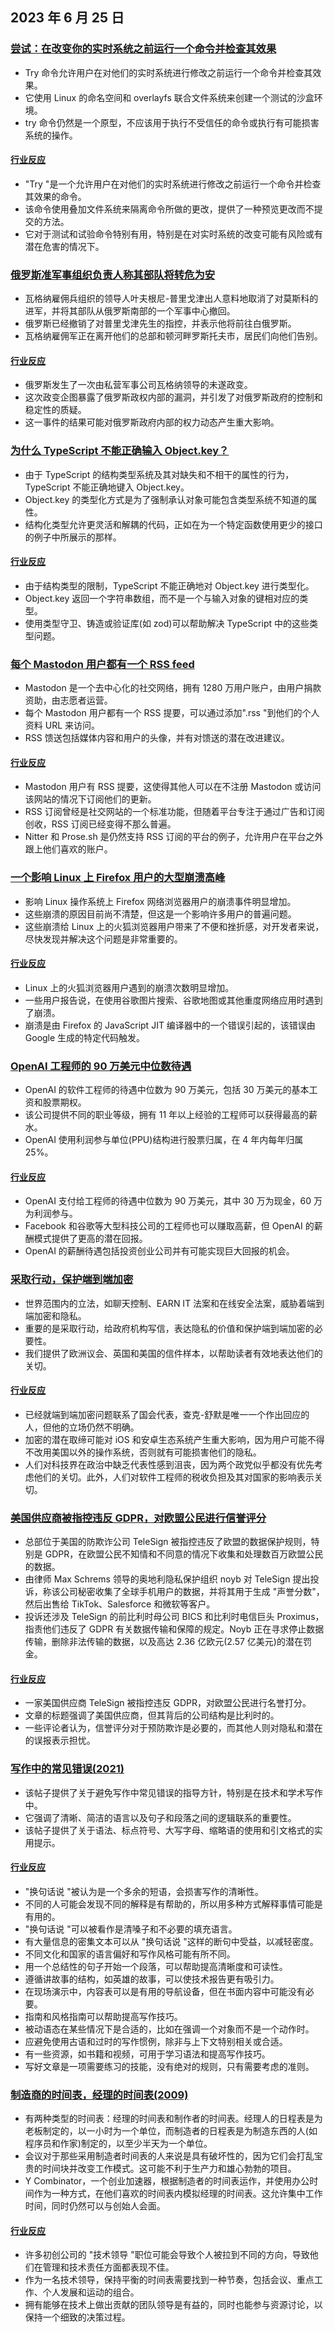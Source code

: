 

<CallToAction />

<Steps>

## 2023 年 6 月 25 日

### [尝试：在改变你的实时系统之前运行一个命令并检查其效果](https://github.com/binpash/try)

- Try 命令允许用户在对他们的实时系统进行修改之前运行一个命令并检查其效果。
- 它使用 Linux 的命名空间和 overlayfs 联合文件系统来创建一个测试的沙盒环境。
- try 命令仍然是一个原型，不应该用于执行不受信任的命令或执行有可能损害系统的操作。

#### [行业反应](http://news.ycombinator.com/item?id=36461102)

- "Try "是一个允许用户在对他们的实时系统进行修改之前运行一个命令并检查其效果的命令。
- 该命令使用叠加文件系统来隔离命令所做的更改，提供了一种预览更改而不提交的方法。
- 它对于测试和试验命令特别有用，特别是在对实时系统的改变可能有风险或有潜在危害的情况下。

### [俄罗斯准军事组织负责人称其部队将转危为安](https://www.nytimes.com/live/2023/06/24/world/russia-ukraine-news)

- 瓦格纳雇佣兵组织的领导人叶夫根尼-普里戈津出人意料地取消了对莫斯科的进军，并将其部队从俄罗斯南部的一个军事中心撤回。
- 俄罗斯已经撤销了对普里戈津先生的指控，并表示他将前往白俄罗斯。
- 瓦格纳雇佣军正在离开他们的总部和顿河畔罗斯托夫市，居民们向他们告别。

#### [行业反应](http://news.ycombinator.com/item?id=36460937)

- 俄罗斯发生了一次由私营军事公司瓦格纳领导的未遂政变。
- 这次政变企图暴露了俄罗斯政权内部的漏洞，并引发了对俄罗斯政府的控制和稳定性的质疑。
- 这一事件的结果可能对俄罗斯政府内部的权力动态产生重大影响。

### [为什么 TypeScript 不能正确输入 Object.key？](https://alexharri.com/blog/typescript-structural-typing)

- 由于 TypeScript 的结构类型系统及其对缺失和不相干的属性的行为，TypeScript 不能正确地键入 Object.key。
- Object.key 的类型化方式是为了强制承认对象可能包含类型系统不知道的属性。
- 结构化类型允许更灵活和解耦的代码，正如在为一个特定函数使用更少的接口的例子中所展示的那样。

#### [行业反应](http://news.ycombinator.com/item?id=36457557)

- 由于结构类型的限制，TypeScript 不能正确地对 Object.key 进行类型化。
- Object.key 返回一个字符串数组，而不是一个与输入对象的键相对应的类型。
- 使用类型守卫、铸造或验证库(如 zod)可以帮助解决 TypeScript 中的这些类型问题。

### [每个 Mastodon 用户都有一个 RSS feed](https://www.rssboard.org/news/211/every-mastodon-user-has-rss-feed)

- Mastodon 是一个去中心化的社交网络，拥有 1280 万用户账户，由用户捐款资助，由志愿者运营。
- 每个 Mastodon 用户都有一个 RSS 提要，可以通过添加".rss "到他们的个人资料 URL 来访问。
- RSS 馈送包括媒体内容和用户的头像，并有对馈送的潜在改进建议。

#### [行业反应](http://news.ycombinator.com/item?id=36461701)

- Mastodon 用户有 RSS 提要，这使得其他人可以在不注册 Mastodon 或访问该网站的情况下订阅他们的更新。
- RSS 订阅曾经是社交网站的一个标准功能，但随着平台专注于通过广告和订阅创收，RSS 订阅已经变得不那么普遍。
- Nitter 和 Prose.sh 是仍然支持 RSS 订阅的平台的例子，允许用户在平台之外跟上他们喜欢的账户。

### [一个影响 Linux 上 Firefox 用户的大型崩溃高峰](https://fosstodon.org/@gabrielesvelto/110592904713090347)

- 影响 Linux 操作系统上 Firefox 网络浏览器用户的崩溃事件明显增加。
- 这些崩溃的原因目前尚不清楚，但这是一个影响许多用户的普遍问题。
- 这些崩溃给 Linux 上的火狐浏览器用户带来了不便和挫折感，对开发者来说，尽快发现并解决这个问题是非常重要的。

#### [行业反应](http://news.ycombinator.com/item?id=36455627)

- Linux 上的火狐浏览器用户遇到的崩溃次数明显增加。
- 一些用户报告说，在使用谷歌图片搜索、谷歌地图或其他重度网络应用时遇到了崩溃。
- 崩溃是由 Firefox 的 JavaScript JIT 编译器中的一个错误引起的，该错误由 Google 生成的特定代码触发。

### [OpenAI 工程师的 90 万美元中位数待遇](https://www.levels.fyi/companies/openai/salaries/software-engineer)

- OpenAI 的软件工程师的待遇中位数为 90 万美元，包括 30 万美元的基本工资和股票期权。
- 该公司提供不同的职业等级，拥有 11 年以上经验的工程师可以获得最高的薪水。
- OpenAI 使用利润参与单位(PPU)结构进行股票归属，在 4 年内每年归属 25%。

#### [行业反应](http://news.ycombinator.com/item?id=36460082)

- OpenAI 支付给工程师的待遇中位数为 90 万美元，其中 30 万为现金，60 万为利润参与。
- Facebook 和谷歌等大型科技公司的工程师也可以赚取高薪，但 OpenAI 的薪酬模式提供了更高的潜在回报。
- OpenAI 的薪酬待遇包括投资创业公司并有可能实现巨大回报的机会。

### [采取行动，保护端到端加密](https://www.fsf.org/blogs/community/take-action-protect-end-to-end-encryption)

- 世界范围内的立法，如聊天控制、EARN IT 法案和在线安全法案，威胁着端到端加密和隐私。
- 重要的是采取行动，给政府机构写信，表达隐私的价值和保护端到端加密的必要性。
- 我们提供了欧洲议会、英国和美国的信件样本，以帮助读者有效地表达他们的关切。

#### [行业反应](http://news.ycombinator.com/item?id=36459055)

- 已经就端到端加密问题联系了国会代表，查克-舒默是唯一一个作出回应的人，但他的立场仍然不明确。
- 加密的潜在取缔可能对 iOS 和安卓生态系统产生重大影响，因为用户可能不得不改用美国以外的操作系统，否则就有可能损害他们的隐私。
- 人们对科技界在政治中缺乏代表性感到沮丧，因为两个政党似乎都没有优先考虑他们的关切。此外，人们对软件工程师的税收负担及其对国家的影响表示关切。

### [美国供应商被指控违反 GDPR，对欧盟公民进行信誉评分](https://www.theregister.com/2023/06/23/telesign_gdpr_complaint/)

- 总部位于美国的防欺诈公司 TeleSign 被指控违反了欧盟的数据保护规则，特别是 GDPR，在欧盟公民不知情和不同意的情况下收集和处理数百万欧盟公民的数据。
- 由律师 Max Schrems 领导的奥地利隐私保护组织 noyb 对 TeleSign 提出投诉，称该公司秘密收集了全球手机用户的数据，并将其用于生成 "声誉分数"，然后出售给 TikTok、Salesforce 和微软等客户。
- 投诉还涉及 TeleSign 的前比利时母公司 BICS 和比利时电信巨头 Proximus，指责他们违反了 GDPR 有关数据传输和保障的规定。Noyb 正在寻求停止数据传输，删除非法传输的数据，以及高达 2.36 亿欧元(2.57 亿美元)的潜在罚金。

#### [行业反应](http://news.ycombinator.com/item?id=36460243)

- 一家美国供应商 TeleSign 被指控违反 GDPR，对欧盟公民进行名誉打分。
- 文章的标题强调了美国供应商，但其背后的公司结构是比利时的。
- 一些评论者认为，信誉评分对于预防欺诈是必要的，而其他人则对隐私和潜在的误报表示担忧。

### [写作中的常见错误(2021)](https://www.cs.columbia.edu/~hgs/etc/writing-bugs.html)

- 该帖子提供了关于避免写作中常见错误的指导方针，特别是在技术和学术写作中。
- 它强调了清晰、简洁的语言以及句子和段落之间的逻辑联系的重要性。
- 该帖子提供了关于语法、标点符号、大写字母、缩略语的使用和引文格式的实用提示。

#### [行业反应](http://news.ycombinator.com/item?id=36457051)

- "换句话说 "被认为是一个多余的短语，会损害写作的清晰性。
- 不同的人可能会发现不同的解释是有帮助的，所以用多种方式解释事情可能是有用的。
- "换句话说 "可以被看作是清嗓子和不必要的填充语言。
- 有大量信息的密集文本可以从 "换句话说 "这样的断句中受益，以减轻密度。
- 不同文化和国家的语言偏好和写作风格可能有所不同。
- 用一个总结性的句子开始一个段落，可以帮助提高清晰度和可读性。
- 遵循讲故事的结构，如英雄的故事，可以使技术报告更有吸引力。
- 在现场演示中，内容表可以是有用的导航设备，但在书面内容中可能没有必要。
- 指南和风格指南可以帮助提高写作技巧。
- 被动语态在某些情况下是合适的，比如在强调一个对象而不是一个动作时。
- 应避免使用古语和过时的写作惯例，除非与上下文特别相关或合适。
- 有一些资源，如书籍和视频，可用于学习语法和提高写作技巧。
- 写好文章是一项需要练习的技能，没有绝对的规则，只有需要考虑的准则。

### [制造商的时间表，经理的时间表(2009)](http://www.paulgraham.com/makersschedule.html)

- 有两种类型的时间表：经理的时间表和制作者的时间表。经理人的日程表是为老板制定的，以一小时为一个单位，而制造者的日程表是为制造东西的人(如程序员和作家)制定的，以至少半天为一个单位。
- 会议对于那些采用制造者时间表的人来说是具有破坏性的，因为它们会打乱宝贵的时间块并改变工作模式。这可能不利于生产力和雄心勃勃的项目。
- Y Combinator，一个创业加速器，根据制造者的时间表运作，并使用办公时间作为一种方式，在他们喜欢的时间表内模拟经理的时间表。这允许集中工作时间，同时仍然可以与创始人会面。

#### [行业反应](http://news.ycombinator.com/item?id=36455843)

- 许多初创公司的 "技术领导 "职位可能会导致个人被拉到不同的方向，导致他们在管理和技术责任方面都表现不佳。
- 作为一名技术领导，保持平衡的时间表需要找到一种节奏，包括会议、重点工作、个人发展和运动的组合。
- 拥有能够在技术上做出贡献的团队领导是有益的，同时也能参与资源讨论，以保持一个细致的决策过程。

</Steps>
